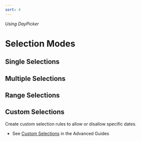```yaml
---
sort: 4
---
```


_Using DayPicker_

# Selection Modes

## Single Selections

## Multiple Selections

## Range Selections

## Custom Selections

Create custom selection rules to allow or disallow specific dates.

- See [Custom Selections](/advanced-guides/custom-selections) in the Advanced Guides
